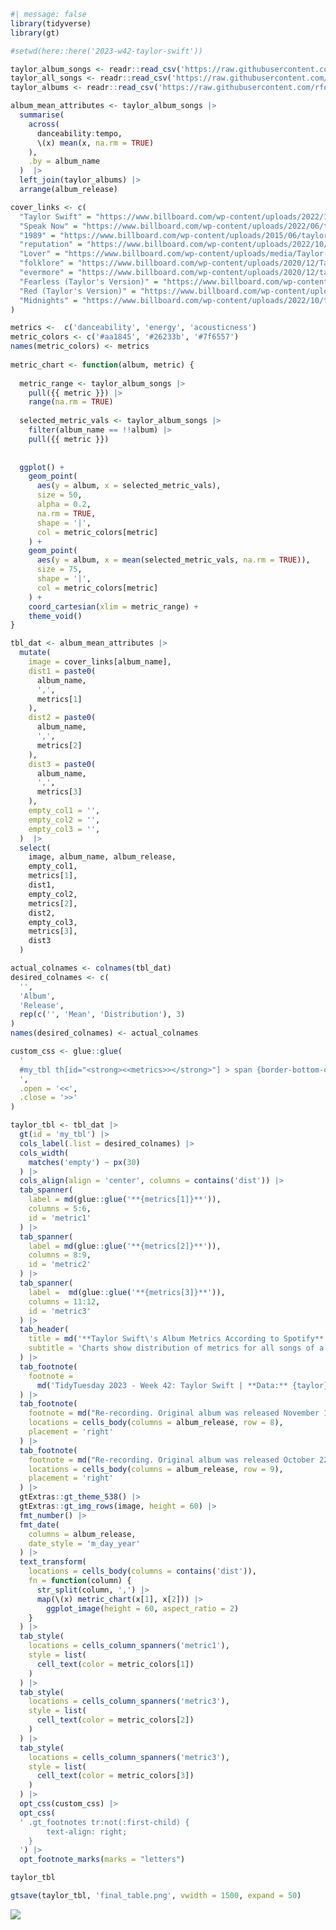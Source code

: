 ```r
#| message: false
library(tidyverse)
library(gt)

#setwd(here::here('2023-w42-taylor-swift'))

taylor_album_songs <- readr::read_csv('https://raw.githubusercontent.com/rfordatascience/tidytuesday/master/data/2023/2023-10-17/taylor_album_songs.csv')
taylor_all_songs <- readr::read_csv('https://raw.githubusercontent.com/rfordatascience/tidytuesday/master/data/2023/2023-10-17/taylor_all_songs.csv')
taylor_albums <- readr::read_csv('https://raw.githubusercontent.com/rfordatascience/tidytuesday/master/data/2023/2023-10-17/taylor_albums.csv')

album_mean_attributes <- taylor_album_songs |> 
  summarise(
    across(
      danceability:tempo,
      \(x) mean(x, na.rm = TRUE)
    ), 
    .by = album_name
  )  |> 
  left_join(taylor_albums) |> 
  arrange(album_release)

```





```r
cover_links <- c(
  "Taylor Swift" = "https://www.billboard.com/wp-content/uploads/2022/10/taylor-swift-self-titled-billboard-1240.jpg?w=768",
  "Speak Now" = "https://www.billboard.com/wp-content/uploads/2022/06/taylor-swift-speak-now-billboard-1240.jpg?w=768",
  "1989" = "https://www.billboard.com/wp-content/uploads/2015/06/taylor-swift-1989-album-billboard-1548.jpg?w=768",
  "reputation" = "https://www.billboard.com/wp-content/uploads/2022/10/taylor-swift-reputation-billboard-1240.jpg?w=1024",
  "Lover" = "https://www.billboard.com/wp-content/uploads/media/Taylor-Swift-Lover-album-art-2019-billboard-1240.jpg?w=768",
  "folklore" = "https://www.billboard.com/wp-content/uploads/2020/12/Taylor-swift-folklore-cover-billboard-1240-1607121703.jpg?w=768",
  "evermore" = "https://www.billboard.com/wp-content/uploads/2020/12/taylor-swift-cover-2020-billboard-1240-1607612466.jpg?w=768",
  "Fearless (Taylor's Version)" = "https://www.billboard.com/wp-content/uploads/2021/04/Taylor-Swift-fearless-album-art-cr-Beth-Garrabrant-billboard-1240-1617974663.jpg?w=768",
  "Red (Taylor's Version)" = "https://www.billboard.com/wp-content/uploads/2022/10/taylor-swift-red-taylors-version-billboard-1240.jpg?w=768",
  "Midnights" = "https://www.billboard.com/wp-content/uploads/2022/10/taylor-swift-midnights-album-cover-2022-billboard-1240.jpg?w=768"
)

metrics <-  c('danceability', 'energy', 'acousticness')
metric_colors <- c('#aa1845', '#26233b', '#7f6557')
names(metric_colors) <- metrics
  
metric_chart <- function(album, metric) {
  
  metric_range <- taylor_album_songs |> 
    pull({{ metric }}) |> 
    range(na.rm = TRUE)
  
  selected_metric_vals <- taylor_album_songs |> 
    filter(album_name == !!album) |> 
    pull({{ metric }})
  
  
  ggplot() +
    geom_point(
      aes(y = album, x = selected_metric_vals),
      size = 50, 
      alpha = 0.2,
      na.rm = TRUE,
      shape = '|',
      col = metric_colors[metric]
    ) +
    geom_point(
      aes(y = album, x = mean(selected_metric_vals, na.rm = TRUE)),
      size = 75, 
      shape = '|',
      col = metric_colors[metric]
    ) +
    coord_cartesian(xlim = metric_range) +
    theme_void()
}
```


```r
tbl_dat <- album_mean_attributes |> 
  mutate(
    image = cover_links[album_name],
    dist1 = paste0(
      album_name, 
      ',',
      metrics[1]
    ),
    dist2 = paste0(
      album_name, 
      ',',
      metrics[2]
    ),
    dist3 = paste0(
      album_name, 
      ',',
      metrics[3]
    ),
    empty_col1 = '',
    empty_col2 = '',
    empty_col3 = '',
  )  |> 
  select(
    image, album_name, album_release,
    empty_col1,
    metrics[1],
    dist1,
    empty_col2,
    metrics[2],
    dist2,
    empty_col3,
    metrics[3],
    dist3
  )

actual_colnames <- colnames(tbl_dat)
desired_colnames <- c(
  '',
  'Album',
  'Release',
  rep(c('', 'Mean', 'Distribution'), 3)
)
names(desired_colnames) <- actual_colnames

custom_css <- glue::glue(
  '
  #my_tbl th[id="<strong><<metrics>></strong>"] > span {border-bottom-color: <<metric_colors>>;}
  ',
  .open = '<<',
  .close = '>>'
)

taylor_tbl <- tbl_dat |> 
  gt(id = 'my_tbl') |> 
  cols_label(.list = desired_colnames) |>
  cols_width(
    matches('empty') ~ px(30)
  ) |> 
  cols_align(align = 'center', columns = contains('dist')) |> 
  tab_spanner(
    label = md(glue::glue('**{metrics[1]}**')),
    columns = 5:6,
    id = 'metric1'
  ) |> 
  tab_spanner(
    label = md(glue::glue('**{metrics[2]}**')),
    columns = 8:9,
    id = 'metric2'
  ) |> 
  tab_spanner(
    label =  md(glue::glue('**{metrics[3]}**')),
    columns = 11:12,
    id = 'metric3'
  ) |> 
  tab_header(
    title = md('**Taylor Swift\'s Album Metrics According to Spotify**'),
    subtitle = 'Charts show distribution of metrics for all songs of a given album. Mean is highlighted.'
  ) |> 
  tab_footnote(
    footnote = 
      md('TidyTuesday 2023 - Week 42: Taylor Swift | **Data:** {taylor} R package | **Images:** Billboard.com | **Table:** Albert Rapp')
  ) |> 
  tab_footnote(
    footnote = md("Re-recording. Original album was released November 11, 2008."),
    locations = cells_body(columns = album_release, row = 8),
    placement = 'right'
  ) |> 
  tab_footnote(
    footnote = md("Re-recording. Original album was released October 22, 2012."),
    locations = cells_body(columns = album_release, row = 9),
    placement = 'right'
  ) |> 
  gtExtras::gt_theme_538() |> 
  gtExtras::gt_img_rows(image, height = 60) |> 
  fmt_number() |> 
  fmt_date(
    columns = album_release,
    date_style = 'm_day_year'
  ) |> 
  text_transform(
    locations = cells_body(columns = contains('dist')),
    fn = function(column) {
      str_split(column, ',') |> 
      map(\(x) metric_chart(x[1], x[2])) |> 
        ggplot_image(height = 60, aspect_ratio = 2)
    }
  ) |> 
  tab_style(
    locations = cells_column_spanners('metric1'),
    style = list(
      cell_text(color = metric_colors[1])
    )
  ) |> 
  tab_style(
    locations = cells_column_spanners('metric3'),
    style = list(
      cell_text(color = metric_colors[2])
    )
  ) |> 
  tab_style(
    locations = cells_column_spanners('metric3'),
    style = list(
      cell_text(color = metric_colors[3])
    )
  ) |> 
  opt_css(custom_css) |> 
  opt_css(
  ' .gt_footnotes tr:not(:first-child) {
        text-align: right;
    }
  ') |> 
  opt_footnote_marks(marks = "letters") 

taylor_tbl

gtsave(taylor_tbl, 'final_table.png', vwidth = 1500, expand = 50)
```

![](final_table.png)


